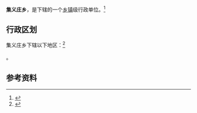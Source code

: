 {{中国乡级行政区|14/09/24/203/000}}

'''集义庄乡'''，是{{PRC admin/fullname|14/09/24/203/000|3}}下辖的一个[[乡镇|乡镇]]级行政单位。<ref>{{PRC admin/ref sgc|{{PRC admin/parent|14/09/24/203/000}}}}</ref>

== 行政区划 ==

集义庄乡下辖以下地区：<ref>{{PRC admin/ref sgc|14/09/24/203/000}}</ref>

{{PRC admin/children|14/09/24/203/000}}。

== 参考资料 ==

{{reflist}}

{{行政区划小作品}}
{{PRC admin/navcat|14/09/24/203/000}}